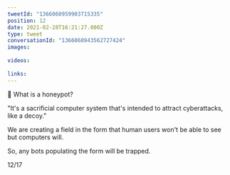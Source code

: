 ```yaml
---
tweetId: "1366060959903715335"
position: 12
date: 2021-02-28T16:21:27.000Z
type: tweet
conversationId: "1366060943562727424"
images:
  
videos:
  
links:
---
```

🍯 What is a honeypot?

"It's a sacrificial computer system that's intended to attract cyberattacks, like a decoy."

We are creating a field in the form that human users won't be able to see but computers will. 

So, any bots populating the form will be trapped. 

12/17
